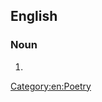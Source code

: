 ==English==

===Noun===
{{head|en|noun form}}

# {{plural of|epyllion|lang=en}}

[[Category:en:Poetry]]